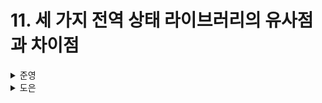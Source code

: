# 11. 세 가지 전역 상태 라이브러리의 유사점과 차이점

<details>
  <summary>준영</summary>
  ### 세 가지 전역 상태 라이브러리의 유사점과 차이점

### Zustand와 Redux의 차이점

> 디렉토리 구조

Redux는 features 디렉토리 구조를 제안하지만, Zustand는 구조에 대한 의견을 제시하지 않는다.<br/>
따라서 Redux는 어느 정도 정형화된 구조를 제안하기 때문에 대규모 어플리케이션에 유용하다.<br/>
반면, Zustand는 이러한 구조를 개발자가 직접 구성해야하기 때문에 초반 설계에 공수가 필요하고, 이후 구조 수정에 어려움이 따를 수 있다.

> Immer의 사용 여부

Immer는 일시적으로 불변 객체를 변경 가능하도록 해준다.<br/>
Redux는 기본적으로 Immer를 사용하지만, Zustand를 사용하지 않는다.<br/>
Zustand에서 Immer를 사용할 수는 있다.

> 상태 전파

Redux는 컨텍스트를 사용하지만, Zustand는 모듈 임포트를 사용한다.

> 데이터 흐름

Redux는 Action을 Dispatch하는 단방향 데이터 흐름을 기반으로 한다.<br/>
하지만 Zustand의 경우, 데이터 흐름 측면에서 별다른 의견을 제시하지 않으며 개발자가 모든 것을 처리해야 한다.

✅ Redux는 풀소유라면, Zustand는 무소유다.<br/>
Zustand는 가벼운만큼 정해진 틀이 없는 것 같다.<br/>
딱 리액트를 사용하며 마이크로 상태 관리를 할 수 있도록 도와줄 수 있는 정도 그 이상도 이하도 아닌 것 같다.<br/>
따라서 초기 설계를 확실하게 잘한다면 정말 효과적으로 사용할 수 있을 것 같다.<br/>
하지만 어설프게 했다간 뜯어 고쳐야할 일이 생기지 않을까….

### Jotai와 Recoil을 사용하는 시점

> key 사용 여부

Jotai는 아톰 객체는 WeakMap의 참조로 실제 아톰 값을 가져온다.<br/>
반면 Recoil은 key 값을 통해 값을 가져온다.<br/>
Jotai를 개발하게 된 큰 동기 중 하나는 **key 문자열 생략**이라고 한다.<br/>

```jsx
// recoil
atom({ key: 'textState', default: '' });

// jotai
atom('');
```

key는 고유해야하기 때문에 네이밍에 신경을 쓰는 것이 싫으셨다고 한다.

> atom 함수

Jotai의 atom은 Recoil의 atom과 selector를 모두 대체한다.<br/>
하지만 표현하지 못하는 것이 있을 수도 있고, 별도의 함수를 필요로 할 수 있다(?).

> Provider

Jotai의 공급자 제거 모드는 Provider를 생략할 수 있게 해준다.

✅ 이전까지는 크게 실감하지 못했었는데, key의 여부가 은근히 신경쓰이는 것 같다.<br/>
“하지만 표현하지 못하는 것이 있을 수도 있고, 별도의 함수를 필요로 할 수 있다.”<br/>
라는 표현이 아직 이해가 잘 가지 않는다.<br/>
하지만 bottom-up, top-down이 모두 가능한 Jotai가 표현 못하는 것이 있을까? 싶긴하다.<br/>
심지어 selector도 존재하니…

### Valtio와 MobX 사용하기

철학은 다르지만 Valtio와 MobX가 꽤 비교되기도 한단다.<br/>
우선, 공통점은 둘 다 **변경 가능한 상태** **기반**이다.<br/>
하지만 렌더링 최적화 방법에서 차이가 있다.

- Valtio - 훅 사용
- MobX - HOC

> 갱신 방식

MobX는 클래스 기반, Valtio는 객체 기반이다.<br/>
Valtio의 경우, 상태 객체에서 갱신 함수를 분리할 수 있다.<br/>
proxy 함수로 만든 상태 객체 외부에서 갱신 함수를 정의하여 코드 분할, 최소화, 불필요한 코드 제거로 번들 크기 최적화가 가능하다.

> 렌더링 최적화

MobX는 옵저버 방식인 반면, Valtio는 훅 방식을 택했다.<br/>
옵저버 방식은 예측 가능성이 높고, 훅 방식은 동시성 렌더링에 친화적이다.<br/>

✅ MobX는 우선 클래스 기반이기 때문에 함수형이 대세가 되어버린 리액트에서는 사용할 일이 없어보인다.<br/>
HOC와 동시성 렌더링은 가볍게만 알고 있는 개념들인데 다시 한번 찾아봐야겠다.

### Zustand, Jotai, Valtio 비교하기

> 상태는 어디에 위치하는가?

- 모듈 상태 - Zustand, Valtio
- 컴포넌트 상태 - Jotai

컴포넌트 상태는 여러 Provider 아래에서 재사용하는 것이 가능하다.<br/>
하지만 모듈 상태는 이것을 위해 컨텍스트를 사용해야 할 것이다.<br/>
반대로 리액트 외부에서 컴포넌트 상태에 접근하는 것은 불가능하기 때문에 컴포넌트 상태에 연결하기 위해선 모듈 상태를 사용해야 할 가능성이 있다.<br/>
따라서 상황에 맞게 어떤 것을 사용할지 결정해서 쓰자.

> 상태 갱신 스타일은 무엇인가?

Zustand와 Valtio 사이에는 큰 차이점이 없다.<br/>
Zustand는 불변 상태 모델을 기반으로 하는 반면, Valtio는 변경 가능한 상태 모델을 기반으로 한다.<br/>
불변 상태 모델의 장점은 객체 참조(메모리 주소)를 비교하여 변경 사항이 있는지 파악할 수 있다.<br/>
리액트 자체도 불변 상태 모델을 기반으로 하기 때문에 Zustand는 호환성이 좋고 상당히 가벼운 라이브러리이다.

✅ Valtio도 변경 가능 상태 모델이지만, Proxy를 활용한 방식으로 충분히 사용에 고려할만하다고 생각한다.<br/>
객체 참조가 압도적으로 좋긴 하겠지만, 어차피 머신의 성능은 계속 올라가고 있기 때문에 가면 갈수록 격차가 줄어들 것이라고 생각하기 때문이다.<br/>
심지어 가변 상태로 인해 코드가 짧아질 수 있고, 이에 따른 가독성까지 확보할 수 있기도 하다.<br/>
Zustand만 장점을 써놓으셔서 Valtio도 대신 어필을 해봤다.

</details>

<details>
  <summary>도은</summary>
  ### Zustand, Jotai, Valtio 비교하기

#### 상태가 어디에 위치하는가?

- `Zustand`, `Valtio` : 모듈 상태를 기반으로 설계
- `Jotai` : 컴포넌트 상태를 기반으로 설계

**`🤔 모듈 상태 기반 vs 컴포넌트 상태 기반`**

- `모듈 상태 기반 설계`: 애플리케이션의 상태를 중앙에서 관리하는 방식
  - 장점: 상태 업데이트 로직이 분산되지 않아 관리가 용이
  - 단점: 컴포넌트 상태 기반보다는 러닝커브가 있는 것 같음
- `컴포넌트 상태 기반 설계`: 각 컴포넌트 내에서 상태를 관리하는 방식
  - 장점: 단순성: 각 컴포넌트는 자신의 상태를 직접 관리 → 상태 로직이 분산되어 있어 개별 컴포넌트의 복잡성 감소.
  - 단점: 상태를 컴포넌트 별로 관리할 수 있기 때문에 동일한 상태가 전역 곳곳에 숨어있을 수 있음

#### 상태 갱신 스타일은 무엇인가?

- `Zustand`: 불변 상태 모델 기반
- `Valtio`: 변경 가능한 상태 모델 기반

</details>
